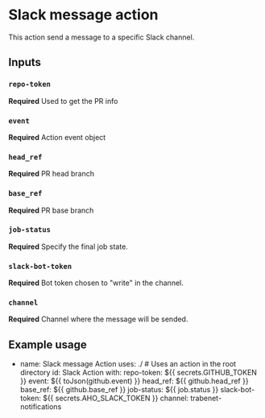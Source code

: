 # Slack message action

This action send a message to a specific Slack channel. 

## Inputs

### `repo-token`

**Required** Used to get the PR info

### `event`

**Required** Action event object

### `head_ref`

**Required** PR head branch

### `base_ref`

**Required** PR base branch

### `job-status`

**Required** Specify the final job state.

### `slack-bot-token`

**Required** Bot token chosen to "write" in the channel.

### `channel`

**Required** Channel where the message will be sended.

## Example usage

- name: Slack message Action
    uses: ./ # Uses an action in the root directory
    id: Slack Action
    with:
        repo-token: ${{ secrets.GITHUB_TOKEN }}
        event: ${{ toJson(github.event) }}
        head_ref: ${{ github.head_ref }}
        base_ref: ${{ github.base_ref }}
        job-status: ${{ job.status }}
        slack-bot-token: ${{ secrets.AHO_SLACK_TOKEN }}
        channel: trabenet-notifications